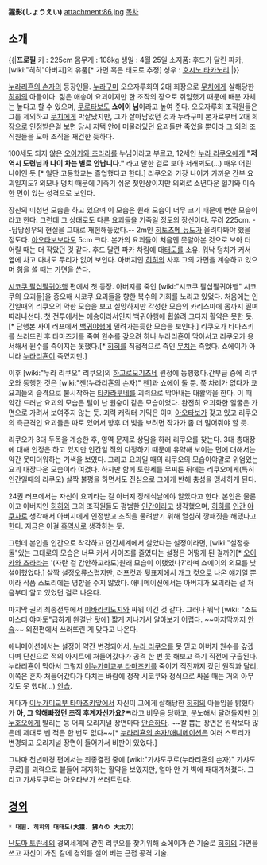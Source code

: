 '''猩影(しょうえい)'''
attachment:86.jpg
[[목차]]

== 소개 ==
{{|'''프로필'''
키 : 225cm 
몸무게 : 108kg
생일 : 4월 25일
소지품: 후드가 달린 파카, [wiki:"히히"아버지]의 유품[* 가면 혹은 태도로 추정]
성우 : [[호시노 타카노리]]
|}}

[[누라리횬의 손자]]의 등장인물. [[누라구미]] 오오자루회의 2대 회장으로 [[무치]]에게 살해당한 [[히히]]의 아들이다. 젊은 애송이 요괴이지만 한 조작의 장으로 취임했기 때문에 배분 자체는 높다고 할 수 있으며, [[쿠로타보]]도 '''쇼에이 님'''이라고 높여 준다. 오오자루회 조직원들은 그를 제외하고 [[무치]]에게 박살났지만, 그가 살아남았던 것과 누라구미 본가로부터 2대 회장으로 인정받은걸 보면 당시 저택 안에 머물러있던 요괴들만 죽었을 뿐이라 그 외의 조직원들을 모아 조직을 재건한 듯하다.

100세도 되지 않은 [[오이카와 츠라라]]를 누님이라고 부르고, 12세인 [[누라 리쿠오]]에게 '''"저 역시 도련님과 나이 차는 별로 안납니다."''' 라고 말한 걸로 보아 저래뵈도(...) 매우 어린 나이인 듯.[* 일단 고등학교는 졸업했다고 한다.] 리쿠오와 가장 나이가 가까운 간부 요괴일지도? 외모나 덩치 때문에 기죽기 쉬운 첫인상이지만 의외로 소년다운 혈기와 미숙한 면이 있는 성격으로 보인다.

장신의 미청년 모습을 하고 있으며 이 모습은 원래 모습이 너무 크기 때문에 변한 모습이라고 한다. 그런데 그 상태로도 다른 요괴들을 기죽일 정도의 장신이다. 무려 225cm. --담당성우의 현실을 그대로 재현해놓았다.-- 2m인 [[히토츠메 뉴도]]가 올려다봐야 했을 정도다. [[아오타보]]보다도 5cm 크다. 본가의 요괴들이 처음엔 못알아본 것으로 보아 더 어릴 때는 더 작았던 것 같다. 후드 달린 파카 차림에 대[[태도]]를 소유. 워낙 덩치가 커서 옆에 차고 다녀도 무리가 없어 보인다. 아버지인 [[히히]]의 사후 그의 가면을 계승하고 있으며 힘을 쓸 때는 가면을 쓴다. 

[[시코쿠 팔십팔귀야행]] 편에서 첫 등장. 아버지를 죽인 [wiki:"시코쿠 팔십팔귀야행" 시코쿠의 요괴들]을 증오해 시코쿠 요괴들을 향한 복수의 기회를 노리고 있었다. 처음에는 인간일때의 리쿠오의 약한 모습을 보고 실망하지만 각성한 모습의 카리스마에 몸까지 떨며 따라나선다. 첫 전투에서는 애송이라서인지 백귀야행에 휩쓸려 그다지 활약은 못한 듯.[* 단행본 사이 러프에서 [[백귀야행]]에 밀려가는듯한 모습을 보인다.] 리쿠오가 타마즈키를 쓰러뜨린 후 타마즈키를 죽여 원수를 갚으려 하나 누라리횬이 막아서고 리쿠오가 용서해서 원수를 죽이지는 못했다.[* [[히히]]를 직접적으로 죽인 [[무치]]는 죽었다. 쇼에이가 아니라 [[누라리횬]]이 죽였지만.]

이후 [wiki:"누라 리쿠오" 리쿠오]의 [[하고로모기츠네]] 원정에 동행했다.간부급 중에 리쿠오와 동행한 것은 [wiki:"젠(누라리횬의 손자)" 젠]과 쇼에이 둘 뿐. 쭉 차례가 없다가 쿄 요괴들의 습격으로 불시착하는 [[타카라부네]]를 괴력으로 막아내는 대활약을 한다. 이 때 약간 드러난 요괴의 모습은 털이 난 원숭이 같은 모습이었다. 완전히 요괴화한 얼굴은 가면으로 가려서 보여주지 않는 듯. 괴력 캐릭터 기믹은 이미 [[아오타보]]가 갖고 있고 리쿠오의 측근격인 요괴들은 따로 있어서 향후 더 빛을 보려면 작가가 좀 더 밀어줘야 할 듯.

리쿠오가 3대 두목을 계승한 후, 영역 문제로 상담을 하러 리쿠오를 찾는다. 3대 총대장에 대해 인정은 하고 있지만 인간일 적의 다정하기 때문에 유약해 보이는 면에 대해서는 약간 못미더워하는 기색을 보였다. 그리고 요괴일 때의 리쿠오의 모습이야말로 위엄있는 요괴 대장다운 모습이라 여겼다. 하지만 함께 토랸세를 무찌른 뒤에는 리쿠오에게(특히 인간일때의 리쿠오) 살짝 불평을 하면서도 진심으로 그에게 반해 충성을 맹세하게 된다.

24권 러프에서는 자신이 요괴라는 걸 아버지 장례식날에야 알았다고 한다. 본인은 물론이고 아버지인 [[히히]]와 그의 조직원들도 평범한 [[인간]]이라고 생각했으며, [[히히]]를 [[인간]] [[야쿠자]]로 생각해서 아버지에게 인정받고 조직을 물려받기 위해 열심히 깡패짓을 해댔다고 한다. 지금은 이걸 [[흑역사]]로 생각하는 듯. 

그런데 본인을 인간으로 착각하고 인간세계에서 살았다는 설정이라면, [wiki:"설정충돌"있는 그대로의 모습은 너무 커서 사이즈를 줄였다는 설정은 어떻게 된 걸까?][* [[오이카와 츠라라]]는 '(자란 걸 감안하고라도)원래 모습이 이랬었나?'라며 쇼에이의 외모를 낯설어했었다.] 살짝 [[설정오류]]스럽지만, 러프컷과 뒷표지에서 개그 컷으로 나온 얘기일 뿐이라 작품 스토리에는 영향을 주지 않았다. 애니메이션에서는 아버지가 요괴라는 걸 처음부터 알고 있었던 걸로 나온다. 

마지막 권의 최종전투에서 [[이바라키도지]]와 싸워 이긴 것 같다. 그러나 워낙 [wiki: "소드마스터 야마토"급하게 완결난 탓에] 짧게 지나가서 알아보기 어렵다. ~~마지막까지 [[안습]]~~ 외전편에서 쓰러뜨린 게 맞다고 나온다. 

애니메이션에서는 설정이 약간 변경되어서, [[누라 리쿠오]]를 못 믿고 아버지 원수를 갚겠다며 단신으로 적의 아지트에 처들어갔다가 공격 한 번 못 해보고 죽기 직전에 구출된다. 누라리횬이 막아서 그렇지 [[이누가미교부 타마즈키]]를 죽이기 직전까지 갔던 원작과 달리, 이쪽은 혼자 처들어갔다가 다치는 바람에 정작 시코쿠와 정식으로 싸울 때는 거의 아무것도 못 했다(...) [[안습]].

게다가 [[이누가미교부 타마즈키]]앞에서 자신이 그에게 살해당한 [[히히]]의 아들임을 밝혔다가 '''아, 그 약해빠졌던 조직 후계자신가요?ㅋ'''라고 비웃음 당하고, 분노해서 달려들지만 [[이누호오]]에게 발리는 등 어째 오리지널 장면마다 [[안습]]하다. ~~칼 뽑는 장면은 원작보다 많은데 제대로 벤 적은 한 번도 없다~~[* [[누라리횬의 손자/애니메이션]]은 여러 스토리가 변경되고 오리지널 장면이 들어가서 비판이 있었다.]

그나마 천년마경 편에서는 최종결전 중에 [wiki:"가샤도쿠로(누라리횬의 손자)" 가샤도쿠로]를 괴력으로 붙들어 저지하는 활약을 보였지만, 얼마 안 가 벽에 패대기쳐졌다. 그리고 가샤도쿠로는 아오타보가 쓰러트린다. 
== [[경외]] ==
 * '''대원. 히히의 대태도(大猿. 狒々の 大太刀)'''
[[난도마 토랸세]]의 경외세계에 갇힌 리쿠오를 찾기위해 쇼에이가 쓴 기술로 [[히히]]의 가면을 쓰고 자신이 가진 칼에 경외를 실어 베는 근접 공격 기술.

